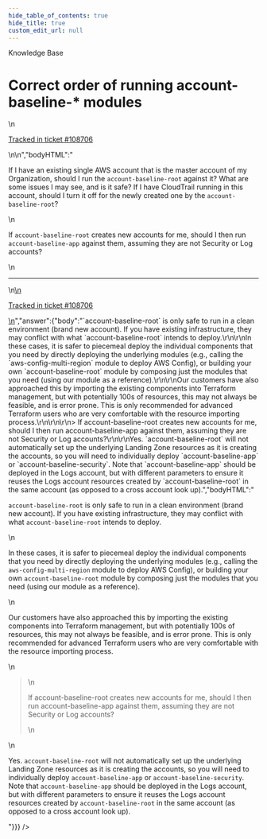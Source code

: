 ```yaml
---
hide_table_of_contents: true
hide_title: true
custom_edit_url: null
---
```



<CenterLayout>
<span className="title">Knowledge Base</span>
<h1>Correct order of running account-baseline-* modules</h1>
<GitHub discussion={{"id":"D_kwDOF8slf84APsxd","number":446,"author":{"login":"iangrunt"},"title":"Correct order of running account-baseline-* modules","body":"\nIf I have an existing single AWS account that is the master account of my Organization, should I run the `account-baseline-root` against it? What are some issues I may see, and is it safe? If I have CloudTrail running in this account, should I turn it off for the newly created one by the `account-baseline-root`? \r\n\r\nIf `account-baseline-root` creates new accounts for me, should I then run `account-baseline-app` against them, assuming they are not Security or Log accounts?\n\n---\n\n<ins datetime=\"2022-06-02T13:30:48Z\">\n  <p><a href=\"https://support.gruntwork.io/hc/requests/108706\">Tracked in ticket #108706</a></p>\n</ins>\n","bodyHTML":"<p dir=\"auto\">If I have an existing single AWS account that is the master account of my Organization, should I run the <code class=\"notranslate\">account-baseline-root</code> against it? What are some issues I may see, and is it safe? If I have CloudTrail running in this account, should I turn it off for the newly created one by the <code class=\"notranslate\">account-baseline-root</code>?</p>\n<p dir=\"auto\">If <code class=\"notranslate\">account-baseline-root</code> creates new accounts for me, should I then run <code class=\"notranslate\">account-baseline-app</code> against them, assuming they are not Security or Log accounts?</p>\n<hr>\n<ins datetime=\"2022-06-02T13:30:48Z\">\n  <p dir=\"auto\"><a href=\"https://support.gruntwork.io/hc/requests/108706\" rel=\"nofollow\">Tracked in ticket #108706</a></p>\n</ins>","answer":{"body":"`account-baseline-root` is only safe to run in a clean environment (brand new account). If you have existing infrastructure, they may conflict with what `account-baseline-root` intends to deploy.\r\n\r\nIn these cases, it is safer to piecemeal deploy the individual components that you need by directly deploying the underlying modules (e.g., calling the `aws-config-multi-region` module to deploy AWS Config), or building your own `account-baseline-root` module by composing just the modules that you need (using our module as a reference).\r\n\r\nOur customers have also approached this by importing the existing components into Terraform management, but with potentially 100s of resources, this may not always be feasible, and is error prone. This is only recommended for advanced Terraform users who are very comfortable with the resource importing process.\r\n\r\n\r\n> If account-baseline-root creates new accounts for me, should I then run account-baseline-app against them, assuming they are not Security or Log accounts?\r\n\r\nYes. `account-baseline-root` will not automatically set up the underlying Landing Zone resources as it is creating the accounts, so you will need to individually deploy `account-baseline-app` or `account-baseline-security`. Note that `account-baseline-app` should be deployed in the Logs account, but with different parameters to ensure it reuses the Logs account resources created by `account-baseline-root` in the same account (as opposed to a cross account look up).","bodyHTML":"<p dir=\"auto\"><code class=\"notranslate\">account-baseline-root</code> is only safe to run in a clean environment (brand new account). If you have existing infrastructure, they may conflict with what <code class=\"notranslate\">account-baseline-root</code> intends to deploy.</p>\n<p dir=\"auto\">In these cases, it is safer to piecemeal deploy the individual components that you need by directly deploying the underlying modules (e.g., calling the <code class=\"notranslate\">aws-config-multi-region</code> module to deploy AWS Config), or building your own <code class=\"notranslate\">account-baseline-root</code> module by composing just the modules that you need (using our module as a reference).</p>\n<p dir=\"auto\">Our customers have also approached this by importing the existing components into Terraform management, but with potentially 100s of resources, this may not always be feasible, and is error prone. This is only recommended for advanced Terraform users who are very comfortable with the resource importing process.</p>\n<blockquote>\n<p dir=\"auto\">If account-baseline-root creates new accounts for me, should I then run account-baseline-app against them, assuming they are not Security or Log accounts?</p>\n</blockquote>\n<p dir=\"auto\">Yes. <code class=\"notranslate\">account-baseline-root</code> will not automatically set up the underlying Landing Zone resources as it is creating the accounts, so you will need to individually deploy <code class=\"notranslate\">account-baseline-app</code> or <code class=\"notranslate\">account-baseline-security</code>. Note that <code class=\"notranslate\">account-baseline-app</code> should be deployed in the Logs account, but with different parameters to ensure it reuses the Logs account resources created by <code class=\"notranslate\">account-baseline-root</code> in the same account (as opposed to a cross account look up).</p>"}}} />

</CenterLayout>
  

<!-- ##DOCS-SOURCER-START
{
  "sourcePlugin": "github-discussions",
  "hash": "6b43b218afb8742e0f31d6a2971d8cf9"
}
##DOCS-SOURCER-END -->
